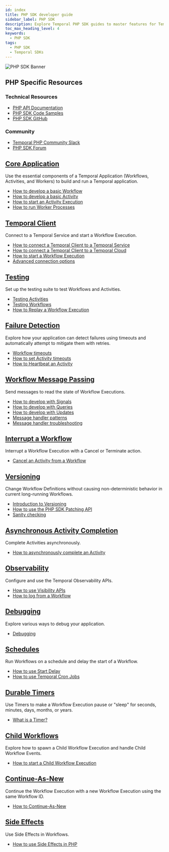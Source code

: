```yaml
---
id: index
title: PHP SDK developer guide
sidebar_label: PHP SDK
description: Explore Temporal PHP SDK guides to master features for Temporal Applications. Learn Workflows, Activities, Testing, Failure Detection, Messages, Observability, and more.
toc_max_heading_level: 4
keywords:
  - PHP SDK
tags:
  - PHP SDK
  - Temporal SDKs
---
```



![PHP SDK Banner](/img/assets/banner-php-temporal.png)

<div className="resources-card">
  <h2>PHP Specific Resources</h2>
  <div className="resources-content">
    <div className="resources-section">
      <h3>Technical Resources</h3>
      <ul>
        <li><a href="https://php.temporal.io">PHP API Documentation</a></li>
        <li><a href="https://github.com/temporalio/samples-php">PHP SDK Code Samples</a></li>
        <li><a href="https://github.com/temporalio/sdk-php">PHP SDK GitHub</a></li>
      </ul>
    </div>
    <div className="resources-section">
      <h3>Community</h3>
      <ul>
        <li><a href="https://temporalio.slack.com/archives/C01LK9FAMM0">Temporal PHP Community Slack</a></li>
        <li><a href="https://community.temporal.io/tag/php-sdk">PHP SDK Forum</a></li>
      </ul>
    </div>
  </div>
</div>

<div className="feature-grid">
  <div className="feature-card">
    <h2><a href="/develop/php/core-application">Core Application</a></h2>
    <p>Use the essential components of a Temporal Application (Workflows, Activities, and Workers) to build and run a Temporal application.</p>
    <ul>
      <li><a href="/develop/php/core-application#develop-workflows">How to develop a basic Workflow</a></li>
      <li><a href="/develop/php/core-application#develop-activities">How to develop a basic Activity</a></li>
      <li><a href="/develop/php/core-application#activity-execution">How to start an Activity Execution</a></li>
      <li><a href="/develop/php/core-application#run-a-dev-worker">How to run Worker Processes</a></li>
    </ul>
  </div>

  <div className="feature-card">
    <h2><a href="/develop/php/temporal-clients">Temporal Client</a></h2>
    <p>Connect to a Temporal Service and start a Workflow Execution.</p>
    <ul>
      <li><a href="/develop/php/temporal-clients#connect-to-a-dev-cluster">How to connect a Temporal Client to a Temporal Service</a></li>
      <li><a href="/develop/php/temporal-clients#connect-to-temporal-cloud">How to connect a Temporal Client to a Temporal Cloud</a></li>
      <li><a href="/develop/php/temporal-clients#start-workflow-execution">How to start a Workflow Execution</a></li>
      <li><a href="/develop/php/temporal-clients#advanced-connection-options">Advanced connection options</a></li>
    </ul>
  </div>

  <div className="feature-card">
    <h2><a href="/develop/php/testing-suite">Testing</a></h2>
    <p>Set up the testing suite to test Workflows and Activities.</p>
    <ul>
      <li><a href="/develop/php/testing-suite#test-activities">Testing Activities</a></li>
      <li><a href="/develop/php/testing-suite#test-workflows">Testing Workflows</a></li>
      <li><a href="/develop/php/testing-suite#replay">How to Replay a Workflow Execution</a></li>
    </ul>
  </div>

  <div className="feature-card">
    <h2><a href="/develop/php/failure-detection">Failure Detection</a></h2>
    <p>Explore how your application can detect failures using timeouts and automatically attempt to mitigate them with retries.</p>
    <ul>
      <li><a href="/develop/php/failure-detection#workflow-timeouts">Workflow timeouts</a></li>
      <li><a href="/develop/php/failure-detection#activity-timeouts">How to set Activity timeouts</a></li>
      <li><a href="/develop/php/failure-detection#activity-heartbeats">How to Heartbeat an Activity</a></li>
    </ul>
  </div>

  <div className="feature-card">
    <h2><a href="/develop/php/message-passing">Workflow Message Passing</a></h2>
    <p>Send messages to read the state of Workflow Executions.</p>
    <ul>
      <li><a href="/develop/php/message-passing#signals">How to develop with Signals</a></li>
      <li><a href="/develop/php/message-passing#queries">How to develop with Queries</a></li>
      <li><a href="/develop/php/message-passing#updates">How to develop with Updates</a></li>
      <li><a href="/develop/php/message-passing#message-handler-patterns">Message handler patterns</a></li>
      <li><a href="/develop/php/message-passing#message-handler-troubleshooting">Message handler troubleshooting</a></li>
    </ul>
  </div>

  <div className="feature-card">
    <h2><a href="/develop/php/cancellation">Interrupt a Workflow</a></h2>
    <p>Interrupt a Workflow Execution with a Cancel or Terminate action.</p>
    <ul>
      <li><a href="/develop/php/cancellation#cancel-an-activity">Cancel an Activity from a Workflow</a></li>
    </ul>
  </div>

  <div className="feature-card">
    <h2><a href="/develop/php/versioning">Versioning</a></h2>
    <p>Change Workflow Definitions without causing non-deterministic behavior in current long-running Workflows.</p>
    <ul>
      <li><a href="/develop/php/versioning#introduction-to-versioning">Introduction to Versioning</a></li>
      <li><a href="/develop/php/versioning#php-sdk-patching-api">How to use the PHP SDK Patching API</a></li>
      <li><a href="/develop/php/versioning#sanity-checking">Sanity checking</a></li>
    </ul>
  </div>

  <div className="feature-card">
    <h2><a href="/develop/php/asynchronous-activity-completion">Asynchronous Activity Completion</a></h2>
    <p>Complete Activities asynchronously.</p>
    <ul>
      <li><a href="/develop/php/asynchronous-activity-completion#asynchronous-activity-completion">How to asynchronously complete an Activity</a></li>
    </ul>
  </div>

  <div className="feature-card">
    <h2><a href="/develop/php/observability">Observability</a></h2>
    <p>Configure and use the Temporal Observability APIs.</p>
    <ul>
      <li><a href="/develop/php/observability#visibility">How to use Visibility APIs</a></li>
      <li><a href="/develop/php/observability#logging">How to log from a Workflow</a></li>
    </ul>
  </div>

  <div className="feature-card">
    <h2><a href="/develop/php/debugging">Debugging</a></h2>
    <p>Explore various ways to debug your application.</p>
    <ul>
      <li><a href="/develop/php/debugging#debug">Debugging</a></li>
    </ul>
  </div>

  <div className="feature-card">
    <h2><a href="/develop/php/schedules">Schedules</a></h2>
    <p>Run Workflows on a schedule and delay the start of a Workflow.</p>
    <ul>
      <li><a href="/develop/php/schedules#start-delay">How to use Start Delay</a></li>
      <li><a href="/develop/php/schedules#temporal-cron-jobs">How to use Temporal Cron Jobs</a></li>
    </ul>
  </div>

  <div className="feature-card">
    <h2><a href="/develop/php/timers">Durable Timers</a></h2>
    <p>Use Timers to make a Workflow Execution pause or "sleep" for seconds, minutes, days, months, or years.</p>
    <ul>
      <li><a href="/develop/php/timers#timers">What is a Timer?</a></li>
    </ul>
  </div>

  <div className="feature-card">
    <h2><a href="/develop/php/child-workflows">Child Workflows</a></h2>
    <p>Explore how to spawn a Child Workflow Execution and handle Child Workflow Events.</p>
    <ul>
      <li><a href="/develop/php/child-workflows#child-workflows">How to start a Child Workflow Execution</a></li>
    </ul>
  </div>

  <div className="feature-card">
    <h2><a href="/develop/php/continue-as-new">Continue-As-New</a></h2>
    <p>Continue the Workflow Execution with a new Workflow Execution using the same Workflow ID.</p>
    <ul>
      <li><a href="/develop/php/continue-as-new#continue-as-new">How to Continue-As-New</a></li>
    </ul>
  </div>

  <div className="feature-card">
    <h2><a href="/develop/php/side-effects">Side Effects</a></h2>
    <p>Use Side Effects in Workflows.</p>
    <ul>
      <li><a href="/develop/php/side-effects#side-effects">How to use Side Effects in PHP</a></li>
    </ul>
  </div>
</div>

<style>
{`
  .resources-card {
    background: var(--ifm-color-emphasis-100);
    border: 1px solid var(--ifm-color-emphasis-300);
    border-radius: 8px;
    padding: 1.5rem;
    margin: 2rem 0;
    box-shadow: 0 1px 2px rgba(0, 0, 0, 0.05);
  }

  .resources-card h2 {
    margin-top: 0;
    color: var(--ifm-color-emphasis-800);
  }

  .resources-content {
    display: flex;
    gap: 2rem;
  }

  .resources-section {
    flex: 1;
  }

  .resources-section h3 {
    color: var(--ifm-color-emphasis-700);
    font-size: 1.1rem;
    margin-bottom: 1rem;
  }

  .resources-section ul {
    list-style: none;
    padding: 0;
    margin: 0;
  }

  .resources-section li {
    margin-bottom: 0.5rem;
  }

  .feature-grid {
    display: grid;
    grid-template-columns: repeat(auto-fill, minmax(300px, 1fr));
    gap: 1.5rem;
    margin: 2rem 0;
  }

  .feature-card {
    background: var(--ifm-color-emphasis-0);
    border: 1px solid var(--ifm-color-emphasis-300);
    border-radius: 8px;
    padding: 1.5rem;
    transition: all 0.5s cubic-bezier(0.4, 0, 0.2, 1);
    box-shadow: 0 1px 2px rgba(0, 0, 0, 0.05);
  }

  .feature-card:hover {
    border-color: var(--ifm-color-primary);
    box-shadow: 0 3px 10px rgba(0, 0, 0, 0.08);
    transform: translateY(-2px);
  }

  [data-theme='dark'] .feature-card {
    border-color: var(--ifm-color-emphasis-200);
    box-shadow: 0 1px 2px rgba(0, 0, 0, 0.1);
  }

  [data-theme='dark'] .feature-card:hover {
    box-shadow: 0 3px 10px rgba(0, 0, 0, 0.2);
  }

  .feature-card h2 {
    font-size: 1.25rem;
    margin-top: 0;
    margin-bottom: 1rem;
    color: var(--ifm-color-emphasis-900);
  }

  .feature-card h2 a {
    color: inherit;
    text-decoration: none;
    transition: color 0.5s cubic-bezier(0.4, 0, 0.2, 1);
  }

  .feature-card h2 a:hover {
    color: var(--ifm-color-primary);
  }

  .feature-card p {
    color: var(--ifm-color-emphasis-700);
    font-size: 0.95rem;
    margin-bottom: 1rem;
    line-height: 1.5;
  }

  .feature-card ul {
    list-style: none;
    padding: 0;
    margin: 0;
  }

  .feature-card li {
    margin-bottom: 0.5rem;
  }

  .feature-card li a {
    color: var(--ifm-color-emphasis-800);
    text-decoration: none;
    font-size: 0.9rem;
    display: inline-block;
    position: relative;
    transition: color 0.5s cubic-bezier(0.4, 0, 0.2, 1);
  }

  .feature-card li a:hover {
    color: var(--ifm-color-primary);
  }

  .feature-card li a::after {
    content: '';
    position: absolute;
    width: 100%;
    height: 1px;
    bottom: -1px;
    left: 0;
    background-color: var(--ifm-color-primary);
    transform: scaleX(0);
    transform-origin: bottom right;
    transition: transform 0.6s cubic-bezier(0.4, 0, 0.2, 1);
  }

  .feature-card li a:hover::after {
    transform: scaleX(1);
    transform-origin: bottom left;
  }

  @media (max-width: 768px) {
    .resources-content {
      flex-direction: column;
      gap: 1rem;
    }

    .feature-grid {
      grid-template-columns: 1fr;
    }
  }

  [data-theme='dark'] .resources-card {
    border-color: var(--ifm-color-emphasis-200);
    box-shadow: 0 1px 2px rgba(0, 0, 0, 0.1);
  }
`}
</style>
